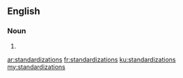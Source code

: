 ==English==

===Noun===
{{head|en|plural}}

# {{plural of|standardization|lang=en|nocat=1}}

[[ar:standardizations]]
[[fr:standardizations]]
[[ku:standardizations]]
[[my:standardizations]]